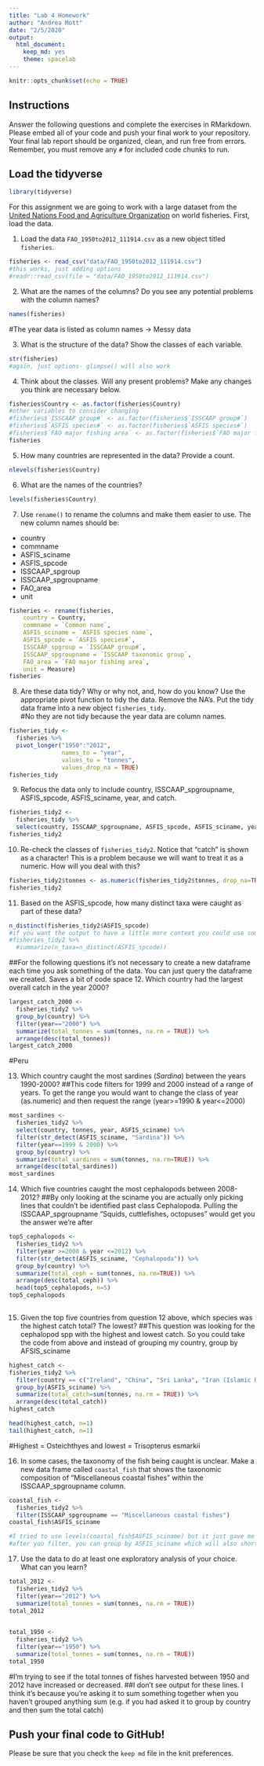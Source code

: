 ```yaml
---
title: "Lab 4 Homework"
author: "Andrea Mott"
date: "2/5/2020"
output:
  html_document: 
    keep_md: yes
    theme: spacelab
---
```


```r
knitr::opts_chunk$set(echo = TRUE)
```

## Instructions
Answer the following questions and complete the exercises in RMarkdown. Please embed all of your code and push your final work to your repository. Your final lab report should be organized, clean, and run free from errors. Remember, you must remove any `#` for included code chunks to run.  

## Load the tidyverse
```r
library(tidyverse)
```

For this assignment we are going to work with a large dataset from the [United Nations Food and Agriculture Organization](http://www.fao.org/about/en/) on world fisheries. First, load the data.  

1. Load the data `FAO_1950to2012_111914.csv` as a new object titled `fisheries`.
```r
fisheries <- read_csv("data/FAO_1950to2012_111914.csv")
#this works, just adding options
#readr::read_csv(file = "data/FAO_1950to2012_111914.csv")
```



2. What are the names of the columns? Do you see any potential problems with the column names?
```r
names(fisheries)
```
#The year data is listed as column names -> Messy data


3. What is the structure of the data? Show the classes of each variable.
```r
str(fisheries)
#again, just options- glimpse() will also work
```



4. Think about the classes. Will any present problems? Make any changes you think are necessary below.
```r
fisheries$Country <- as.factor(fisheries$Country)
#other variables to consider changing
#fisheries$`ISSCAAP group#` <- as.factor(fisheries$`ISSCAAP group#`)
#fisheries$`ASFIS species#` <- as.factor(fisheries$`ASFIS species#`)
#fisheries$`FAO major fishing area` <- as.factor(fisheries$`FAO major fishing area`)
fisheries
```


5. How many countries are represented in the data? Provide a count.
```r
nlevels(fisheries$Country)
```



6. What are the names of the countries?
```r
levels(fisheries$Country)
```


7. Use `rename()` to rename the columns and make them easier to use. The new column names should be:  
+ country
+ commname
+ ASFIS_sciname
+ ASFIS_spcode
+ ISSCAAP_spgroup
+ ISSCAAP_spgroupname
+ FAO_area
+ unit
```r
fisheries <- rename(fisheries,
    country = Country,
    commname = `Common name`,
    ASFIS_sciname = `ASFIS species name`,
    ASFIS_spcode = `ASFIS species#`,
    ISSCAAP_spgroup = `ISSCAAP group#`,
    ISSCAAP_spgroupname = `ISSCAAP taxonomic group`,
    FAO_area = `FAO major fishing area`,
    unit = Measure)
fisheries
```

8. Are these data tidy? Why or why not, and, how do you know? Use the appropriate pivot function to tidy the data. Remove the NA's. Put the tidy data frame into a new object `fisheries_tidy`.  
#No they are not tidy because the year data are column names.
```r
fisheries_tidy <- 
  fisheries %>% 
  pivot_longer("1950":"2012",
               names_to = "year",
               values_to = "tonnes",
               values_drop_na = TRUE)
fisheries_tidy
```


9. Refocus the data only to include country, ISSCAAP_spgroupname, ASFIS_spcode, ASFIS_sciname, year, and catch.
```r
fisheries_tidy2 <- 
  fisheries_tidy %>% 
  select(country, ISSCAAP_spgroupname, ASFIS_spcode, ASFIS_sciname, year, tonnes)
fisheries_tidy2
```


10. Re-check the classes of `fisheries_tidy2`. Notice that "catch" is shown as a character! This is a problem because we will want to treat it as a numeric. How will you deal with this?

```r
fisheries_tidy2$tonnes <- as.numeric(fisheries_tidy2$tonnes, drop_na=TRUE)
fisheries_tidy2
```

11. Based on the ASFIS_spcode, how many distinct taxa were caught as part of these data?
```r
n_distinct(fisheries_tidy2$ASFIS_spcode)
#if you want the output to have a little more context you could use something like-
#fisheries_tidy2 %>% 
  #summarize(n_taxa=n_distinct(ASFIS_spcode))
```

##For the following questions it's not necessary to create a new dataframe each time you ask something of the data. You can just query the dataframe we created. Saves a bit of code space
12. Which country had the largest overall catch in the year 2000?
```r
largest_catch_2000 <- 
  fisheries_tidy2 %>% 
  group_by(country) %>% 
  filter(year=="2000") %>% 
  summarize(total_tonnes = sum(tonnes, na.rm = TRUE)) %>% 
  arrange(desc(total_tonnes))
largest_catch_2000
```
#Peru


13. Which country caught the most sardines (_Sardina_) between the years 1990-2000?
##This code filters for 1999 and 2000 instead of a range of years. To get the range you would want to change the class of year (as.numeric) and then request the range (year>=1990 & year<=2000)
```r
most_sardines <- 
  fisheries_tidy2 %>% 
  select(country, tonnes, year, ASFIS_sciname) %>% 
  filter(str_detect(ASFIS_sciname, "Sardina")) %>% 
  filter(year==1999 & 2000) %>% 
  group_by(country) %>% 
  summarize(total_sardines = sum(tonnes, na.rm=TRUE)) %>% 
  arrange(desc(total_sardines))
most_sardines
```


14. Which five countries caught the most cephalopods between 2008-2012?
##By only looking at the sciname you are actually only picking lines that couldn't be identified past class Cephalopoda. Pulling the ISSCAAP_spgroupname "Squids, cuttlefishes, octopuses" would get you the answer we're after 
```r
top5_cephalopods <- 
  fisheries_tidy2 %>% 
  filter(year >=2008 & year <=2012) %>% 
  filter(str_detect(ASFIS_sciname, "Cephalopoda")) %>% 
  group_by(country) %>% 
  summarize(total_ceph = sum(tonnes, na.rm=TRUE)) %>% 
  arrange(desc(total_ceph)) %>% 
  head(top5_cephalopods, n=5)
top5_cephalopods
  
```



15. Given the top five countries from question 12 above, which species was the highest catch total? The lowest?
##This question was looking for the cephalopod spp with the highest and lowest catch. So you could take the code from above and instead of grouping my country, group by AFSIS_sciname
```r
highest_catch <- 
fisheries_tidy2 %>% 
  filter(country == c("Ireland", "China", "Sri Lanka", "Iran (Islamic Rep. of)", "Italy")) %>% 
  group_by(ASFIS_sciname) %>% 
  summarize(total_catch=sum(tonnes, na.rm = TRUE)) %>% 
  arrange(desc(total_catch))
highest_catch

head(highest_catch, n=1) 
tail(highest_catch, n=1)

```
#Highest = Osteichthyes and lowest = Trisopterus esmarkii

16. In some cases, the taxonomy of the fish being caught is unclear. Make a new data frame called `coastal_fish` that shows the taxonomic composition of "Miscellaneous coastal fishes" within the ISSCAAP_spgroupname column.
```r
coastal_fish <- 
  fisheries_tidy2 %>% 
  filter(ISSCAAP_spgroupname == "Miscellaneous coastal fishes")
coastal_fish$ASFIS_sciname

#I tried to use levels(coastal_fish$ASFIS_sciname) but it just gave me null
#after you filter, you can group by ASFIS_sciname which will also shorten the output
```

17. Use the data to do at least one exploratory analysis of your choice. What can you learn?

```r
total_2012 <- 
  fisheries_tidy2 %>% 
  filter(year=="2012") %>% 
  summarize(total_tonnes = sum(tonnes, na.rm = TRUE))
total_2012
  
```

```r
total_1950 <- 
  fisheries_tidy2 %>% 
  filter(year=="1950") %>% 
  summarize(total_tonnes = sum(tonnes, na.rm = TRUE))
total_1950
```
#I'm trying to see if the total tonnes of fishes harvested between 1950 and 2012 have increased or decreased.
##I don't see output for these lines. I think it's because you're asking it to sum something together when you haven't grouped anything sum (e.g. if you had asked it to group by country and then sum the total catch)

## Push your final code to GitHub!
Please be sure that you check the `keep md` file in the knit preferences.   